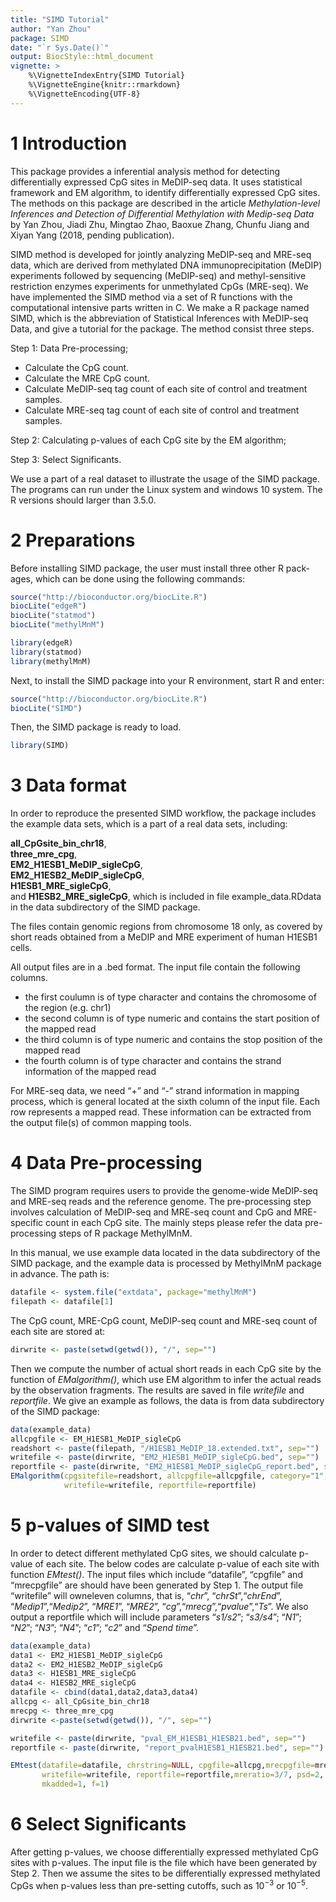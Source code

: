 ```yaml
---
title: "SIMD Tutorial"
author: "Yan Zhou"
package: SIMD
date: "`r Sys.Date()`"
output: BiocStyle::html_document
vignette: >
    %\VignetteIndexEntry{SIMD Tutorial}
    %\VignetteEngine{knitr::rmarkdown}
    %\VignetteEncoding{UTF-8}
---
```



# 1 Introduction
This package provides a inferential analysis method 
for detecting differentially expressed CpG sites in MeDIP-seq data. It uses 
statistical framework and EM algorithm, to identify differentially expressed 
CpG sites. The methods on this package are described in the article 
*Methylation-level Inferences and Detection of Differential Methylation 
with Medip-seq Data* by Yan Zhou, Jiadi Zhu, Mingtao Zhao, Baoxue Zhang, 
Chunfu Jiang and Xiyan Yang (2018, pending publication).

SIMD method is developed for jointly analyzing MeDIP-seq and MRE-seq data, 
which are derived from methylated DNA immunoprecipitation (MeDIP) experiments
followed by sequencing (MeDIP-seq) and methyl-sensitive restriction enzymes
experiments for unmethylated CpGs (MRE-seq). We have implemented the
SIMD method via a set of R functions with the computational intensive parts
written in C. We make a R package named SIMD, which is the abbreviation of 
Statistical Inferences with MeDIP-seq Data, and give a tutorial for
the package. The method consist three steps.

Step 1: Data Pre-processing;  

* Calculate the CpG count.   
* Calculate the MRE CpG count.  
* Calculate MeDIP-seq tag count of each site of control and treatment samples.  
* Calculate MRE-seq tag count of each site of control and treatment samples.

Step 2: Calculating p-values of each CpG site by the EM algorithm;

Step 3: Select Significants.

We use a part of a real dataset to illustrate the usage of the SIMD package.
The programs can run under the Linux system and windows 10 system. The
R versions should larger than 3.5.0.

# 2 Preparations
Before installing SIMD package, the user must install three other R pack-
ages, which can be done using the following commands:
```r
source("http://bioconductor.org/biocLite.R")
biocLite("edgeR")
biocLite("statmod")
biocLite("methylMnM")

library(edgeR)
library(statmod)
library(methylMnM)
```
Next, to install the SIMD package into your R environment, start R and
enter:
```r
source("http://bioconductor.org/biocLite.R")
biocLite("SIMD")
```
Then, the SIMD package is ready to load.
```r
library(SIMD)
```

# 3 Data format
In order to reproduce the presented SIMD workflow, the package includes the 
example data sets, which is a part of a real data sets, including:  

**all_CpGsite_bin_chr18**,  
**three_mre_cpg**,  
**EM2_H1ESB1_MeDIP_sigleCpG**,  
**EM2_H1ESB2_MeDIP_sigleCpG**,  
**H1ESB1_MRE_sigleCpG**,  
and **H1ESB2_MRE_sigleCpG**, which is included in file example_data.RDdata in 
the data subdirectory of the SIMD package.

The files contain genomic regions from chromosome 18 only, as covered by
short reads obtained from a MeDIP and MRE experiment of human H1ESB1
cells.

All output files are in a .bed format. The input file contain the
following columns.  

* the first coulumn is of type character and contains the chromosome of the
region (e.g. chr1)  
* the second column is of type numeric and contains the start position of
the mapped read  
* the third column is of type numeric and contains the stop position of the
mapped read  
* the fourth column is of type character and contains the strand information
of the mapped read  

For MRE-seq data, we need "+" and "-" strand information in mapping
process, which is general located at the sixth column of the input file. Each 
row represents a mapped read. These information can be extracted from the output
file(s) of common mapping tools.

# 4 Data Pre-processing
The SIMD program requires users to provide the genome-wide MeDIP-seq
and MRE-seq reads and the reference genome. The pre-processing step involves
calculation of MeDIP-seq and MRE-seq count and CpG and MRE-specific count in 
each CpG site. The mainly steps please refer the data pre-processing steps of 
R package MethylMnM. 

In this manual, we use example data located in the data subdirectory of the 
SIMD package, and the example data is processed by MethylMnM package in 
advance. The path is: 
```r
datafile <- system.file("extdata", package="methylMnM")
filepath <- datafile[1]
```

The CpG count, MRE-CpG count, MeDIP-seq count and MRE-seq count of each site 
are stored at: 
```r
dirwrite <- paste(setwd(getwd()), "/", sep="")
```

Then we compute the number of actual short reads in each CpG site by the 
function of *EMalgorithm()*, which use EM algorithm to infer the actual reads 
by the observation fragments. The results are saved in file *writefile* and 
*reportfile*. We give an example as follows, the data is from data subdirectory 
of the SIMD package:
```r
data(example_data)
allcpgfile <- EM_H1ESB1_MeDIP_sigleCpG
readshort <- paste(filepath, "/H1ESB1_MeDIP_18.extended.txt", sep="")
writefile <- paste(dirwrite, "EM2_H1ESB1_MeDIP_sigleCpG.bed", sep="")
reportfile <- paste(dirwrite, "EM2_H1ESB1_MeDIP_sigleCpG_report.bed", sep="")
EMalgorithm(cpgsitefile=readshort, allcpgfile=allcpgfile, category="1",
            writefile=writefile, reportfile=reportfile)
```

# 5 p-values of SIMD test
In order to detect different methylated CpG sites, we should calculate p-value 
of each site. The below codes are calculate p-value of each site with function 
*EMtest()*. The input files which include "datafile", "cpgfile" and 
"mrecpgfile" are should have been generated by Step 1. The output file 
"writefile" will owneleven columns, that is, "*chr*", "*chrSt*","*chrEnd*",
"*Medip1*","*Medip2*", "*MRE1*", "*MRE2*", "*cg*","*mrecg*","*pvalue*","*Ts*". 
We also output a reportfile which will include parameters "*s1/s2*"; "*s3/s4*"; 
"*N1*"; "*N2*"; "*N3*"; "*N4*"; "*c1*"; "*c2*" and "*Spend time*".

```r
data(example_data)
data1 <- EM2_H1ESB1_MeDIP_sigleCpG
data2 <- EM2_H1ESB2_MeDIP_sigleCpG
data3 <- H1ESB1_MRE_sigleCpG
data4 <- H1ESB2_MRE_sigleCpG
datafile <- cbind(data1,data2,data3,data4)
allcpg <- all_CpGsite_bin_chr18
mrecpg <- three_mre_cpg
dirwrite <-paste(setwd(getwd()), "/", sep="")

writefile <- paste(dirwrite, "pval_EM_H1ESB1_H1ESB21.bed", sep="")
reportfile <- paste(dirwrite, "report_pvalH1ESB1_H1ESB21.bed", sep="")

EMtest(datafile=datafile, chrstring=NULL, cpgfile=allcpg,mrecpgfile=mrecpg, 
       writefile=writefile, reportfile=reportfile,mreratio=3/7, psd=2, 
       mkadded=1, f=1)
```

# 6 Select Significants
After getting p-values, we choose differentially expressed methylated CpG sites
with p-values. The input file is the file which have been generated by Step 2. 
Then we assume the sites to be differentially expressed methylated CpGs when
p-values less than pre-setting cutoffs, such as $10^{-3}$ or $10^{-5}$.































